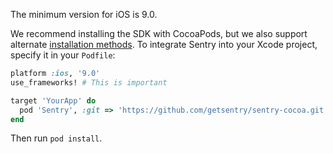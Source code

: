 The minimum version for iOS is 9.0.

We recommend installing the SDK with CocoaPods, but we also support alternate [installation methods](install/). To integrate Sentry into your Xcode project, specify it in your `Podfile`:

```ruby {filename:Podfile}
platform :ios, '9.0'
use_frameworks! # This is important

target 'YourApp' do
  pod 'Sentry', :git => 'https://github.com/getsentry/sentry-cocoa.git', :tag => '{{ packages.version('sentry.cocoa') }}'
end
```

Then run `pod install`.
